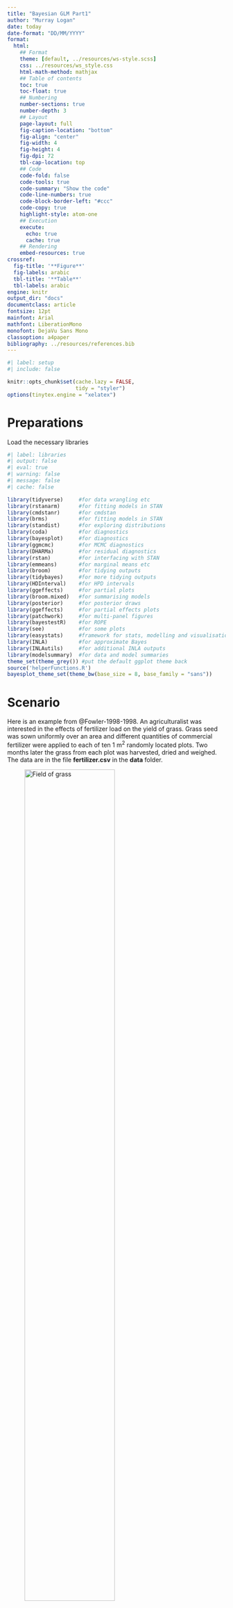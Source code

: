 ```yaml
---
title: "Bayesian GLM Part1"
author: "Murray Logan"
date: today
date-format: "DD/MM/YYYY"
format: 
  html:
    ## Format
    theme: [default, ../resources/ws-style.scss]
    css: ../resources/ws_style.css
    html-math-method: mathjax
    ## Table of contents
    toc: true
    toc-float: true
    ## Numbering
    number-sections: true
    number-depth: 3
    ## Layout
    page-layout: full
    fig-caption-location: "bottom"
    fig-align: "center"
    fig-width: 4
    fig-height: 4
    fig-dpi: 72
    tbl-cap-location: top
    ## Code
    code-fold: false
    code-tools: true
    code-summary: "Show the code"
    code-line-numbers: true
    code-block-border-left: "#ccc"
    code-copy: true
    highlight-style: atom-one
    ## Execution
    execute:
      echo: true
      cache: true
    ## Rendering
    embed-resources: true
crossref:
  fig-title: '**Figure**'
  fig-labels: arabic
  tbl-title: '**Table**'
  tbl-labels: arabic
engine: knitr
output_dir: "docs"
documentclass: article
fontsize: 12pt
mainfont: Arial
mathfont: LiberationMono
monofont: DejaVu Sans Mono
classoption: a4paper
bibliography: ../resources/references.bib
---
```


```r
#| label: setup
#| include: false

knitr::opts_chunk$set(cache.lazy = FALSE,
                      tidy = "styler")
options(tinytex.engine = "xelatex")
```


# Preparations

Load the necessary libraries

```r
#| label: libraries
#| output: false
#| eval: true
#| warning: false
#| message: false
#| cache: false

library(tidyverse)     #for data wrangling etc
library(rstanarm)      #for fitting models in STAN
library(cmdstanr)      #for cmdstan
library(brms)          #for fitting models in STAN
library(standist)      #for exploring distributions
library(coda)          #for diagnostics
library(bayesplot)     #for diagnostics
library(ggmcmc)        #for MCMC diagnostics
library(DHARMa)        #for residual diagnostics
library(rstan)         #for interfacing with STAN
library(emmeans)       #for marginal means etc
library(broom)         #for tidying outputs
library(tidybayes)     #for more tidying outputs
library(HDInterval)    #for HPD intervals
library(ggeffects)     #for partial plots
library(broom.mixed)   #for summarising models
library(posterior)     #for posterior draws
library(ggeffects)     #for partial effects plots
library(patchwork)     #for multi-panel figures
library(bayestestR)    #for ROPE
library(see)           #for some plots
library(easystats)     #framework for stats, modelling and visualisation
library(INLA)          #for approximate Bayes
library(INLAutils)     #for additional INLA outputs
library(modelsummary)  #for data and model summaries 
theme_set(theme_grey()) #put the default ggplot theme back
source('helperFunctions.R')
bayesplot_theme_set(theme_bw(base_size = 8, base_family = "sans"))
```

# Scenario

Here is an example from @Fowler-1998-1998. An agriculturalist was
interested in the effects of fertilizer load on the yield of grass.
Grass seed was sown uniformly over an area and different quantities of
commercial fertilizer were applied to each of ten 1 m<sup>2</sup>
randomly located plots.  Two months later the grass from each plot was
harvested, dried and weighed.  The data are in the file
**fertilizer.csv** in the **data** folder.

![Field of grass](../resources/turf.jpg){#fig-fertilizer width=70%}

:::: {.columns}

::: {.column width="50%"}

| FERTILIZER   | YIELD   |
| ------------ | ------- |
| 25           | 84      |
| 50           | 80      |
| 75           | 90      |
| 100          | 154     |
| 125          | 148     |
| \...         | \...    |

: Format of the fertilizer.csv data file {#tbl-fertilizer .table-condensed}

:::

::: {.column width="50%"}

---------------- ---------------------------------------------------
**FERTILIZER**:   Mass of fertilizer (g.m^-2^) - Predictor variable
**YIELD**:        Yield of grass (g.m^-2^) - Response variable
---------------- ---------------------------------------------------
 
: Description of the variables in the fertilizer data file {#tbl-fertilizer1 .table-condensed}
 
:::
::::

The aim of the analysis is to investigate the relationship between
fertilizer concentration and grass yield.


# Read in the data

We will start off by reading in the Fertilizer data.  There are many functions
in R that can read in a CSV file.  We will use a the `read_csv()` function as it
is part of the tidyverse ecosystem.

```r
#| label: readData
fert <- read_csv("../data/fertilizer.csv", trim_ws = TRUE)
```


::: {.panel-tabset}

## glimpse
```r
#| label: examinData
glimpse(fert)
```

## head
```r
## Explore the first 6 rows of the data
head(fert)
```

## str
```r
str(fert)
```

## Easystats (datawizard)
```r
fert |> datawizard::data_codebook()
```

## Skim (modelsummary)
```r
fert |> modelsummary::datasummary_skim()
```

:::
# Exploratory data analysis
 

Model formula:

$$
\begin{align}
y_i &\sim{} \mathcal{N}(\mu_i, \sigma^2)\\
\mu_i &= \beta_0 + \beta_1 x_i\\
\beta_0 &\sim{} \mathcal{N}(164,65)\\
\beta_1 &\sim{} \mathcal{N}(0,1)\\
\sigma &\sim{} \mathcal{t}(3,0,65)\\
OR\\
\sigma &\sim{} \mathcal{cauchy}(0,65)\\
OR\\
\sigma &\sim{} \mathcal{Exp}(0.016)\\
OR\\
\sigma &\sim{} \mathcal{gamma}(2,0.05)\\
\end{align}
$$



# Fit the model 

Note, for routines that take more than a couple of seconds to perform
(such as most Bayesian models), it is a good idea to cache the
Rmarkdown chunks in which the routine is performed. That way, the
routine will only be run the first time and any objects generated will
be stored for future use. Thereafter, provided the code has not
changed, the routine will not be re-run. Rather, `knitr` will just
retrieve the cached objects and continue on.

One of the most difficult aspects of performing Bayesian analyses is
the specification of priors.  For instances where there are some
previous knowledge available and a desire to incorporate those data,
the difficulty is in how to ensure that the information is
incorporated correctly.  However, for instances where there are no
previous relevant information and so a desire to have the posteriors
driven entirely by the new data, the difficulty is in how to define
priors that are both vague enough (not bias results in their
direction) and yet not so vague as to allow the MCMC sampler to drift
off into unsupported regions (and thus get stuck and yield spurious
estimates).

For early implementations of MCMC sampling routines (such as
Metropolis Hasting and Gibbs), it was fairly common to see very vague
priors being defined.  For example, the priors on effects, were
typically normal priors with mean of 0 and variance of `1e+06`
(1,00,000).  These are very vague priors.  Yet for some samplers
(e.g. NUTS), such vague priors can encourage poor behaviour of the
sampler - particularly if the posterior is complex. It is now
generally advised that priors should (where possible) be somewhat
**weakly informative** and to some extent, represent the bounds of
what are feasible and sensible estimates.

The degree to which priors __influence__ an outcome (whether by having
a pulling effect on the estimates or by encouraging the sampler to
drift off into unsupported regions of the posterior) is dependent on:

- the relative sparsity of the data - the larger the data, the less
  weight the priors have and thus less influence they exert.
- the complexity of the model (and thus posterior) - the more
  parameters, the more sensitive the sampler is to the priors.

The sampled posterior is the product of both the likelihood and the
prior - all of which are multidimensional.  For most applications, it
would be vertically impossible to define a sensible multidimensional
prior.  Hence, our only option is to define priors on individual
parameters (e.g. the intercept, slope(s), variance etc) and to hope
that if they are individually sensible, they will remain collectively
sensible.

So having (hopefully) impressed upon the notion that priors are an
important consideration, I will now attempt to synthesise some of the
approaches that can be employed to arrive at weakly informative priors
that have been gleaned from various sources.  Largely, this advice has
come from the following resources:

- https://github.com/stan-dev/stan/wiki/Prior-Choice-Recommendations
- http://svmiller.com/blog/2021/02/thinking-about-your-priors-bayesian-analysis/

I will outline some of the current main recommendations before
summarising some approaches in a table.

- weakly informative priors should contain enough information so as to
  regularise (discourage unreasonable parameter estimates whilst
  allowing all reasonable estimates).
- for effects parameters on scaled data, an argument could be made for
  a normal distribution with a standard deviation of 1
  (e.g. `normal(0,1)`), although klsome prefer a t distribution with 3
  degrees of freedom and standard deviation of 1
  (e.g. `student_t(3,0,1)`) - apparently a flatter t is a more robust
  prior than a normal as an uninformative prior...
- for unscaled data, the above priors can be scaled by using the
  standard deviation of the data as the prior standard deviation
  (e.g. `student_t(3,0,sd(y))`, or `sudent_t(3,0,sd(y)/sd(x))`)
- for priors of hierachical standard deviations, priors should
  encourage shrinkage towards 0 (particularly if the number of groups
  is small, since otherwise, the sampler will tend to be more
  responsive to "noise").
  
| Family            | Parameter                            | brms                            | rstanarm                    |
|-------------------|--------------------------------------|---------------------------------|-----------------------------|
| Gaussian          | Intercept                            | `student_t(3,median(y),mad(y))` | `normal(mean(y),2.5*sd(y))` |
|                   | 'Population effects' (slopes, betas) | flat, improper priors           | `normal(0,2.5*sd(y)/sd(x))` |
|                   | Sigma                                | `student_t(3,0,mad(y))`         | `exponential(1/sd(y))`      |
|                   | 'Group-level effects'                | `student_t(3,0,mad(y))`         | `decov(1,1,1,1)`            |
|                   | Correlation on group-level effects   | `ljk_corr_cholesky(1)`          |                             |
| Poisson           | Intercept                            | `student_t(3,median(y),mad(y))` | `normal(mean(y),2.5*sd(y))` |
|                   | 'Population effects' (slopes, betas) | flat, improper priors           | `normal(0,2.5*sd(y)/sd(x))` |
|                   | 'Group-level effects'                | `student_t(3,0,mad(y))`         | `decov(1,1,1,1)`            |
|                   | Correlation on group-level effects   | `ljk_corr_cholesky(1)`          |                             |
| Negative binomial | Intercept                            | `student_t(3,median(y),mad(y))` | `normal(mean(y),2.5*sd(y))` |
|                   | 'Population effects' (slopes, betas) | flat, improper priors           | `normal(0,2.5*sd(y)/sd(x))` |
|                   | Shape                                | `gamma(0.01, 0.01)`             | `exponential(1/sd(y))`      |
|                   | 'Group-level effects'                | `student_t(3,0,mad(y))`         | `decov(1,1,1,1)`            |
|                   | Correlation on group-level effects   | `ljk_corr_cholesky(1)`          |                             |

Notes:

`brms`

https://github.com/paul-buerkner/brms/blob/c2b24475d727c8afd8bfc95947c18793b8ce2892/R/priors.R

1. In the above, for non-Gaussian families, `y` is first transformed
  according to the family link.  If the family link is `log`, then 0.1
  is first added to 0 values.
2. in `brms` the minimum standard deviation for the Intercept prior is
   `2.5`
3. in `brms` the minimum standard deviation for group-level priors is
   `10`.

`rstanarm`

http://mc-stan.org/rstanarm/articles/priors.html

1. in `rstanarm` priors on standard deviation and correlation
   associated with group-level effects are packaged up into a single
   prior (`decov` which is a decomposition of the variance and
   covariance matrix).




# MCMC sampling diagnostics 

**MCMC sampling behaviour**

Since the purpose of the MCMC sampling is to estimate the posterior of
an unknown joint likelihood, it is important that we explore a range
of diagnostics designed to help identify when the resulting likelihood
might not be accurate.

- **traceplots** - plots of the individual draws in sequence.  Traces
  that resemble noise suggest that all likelihood features are likely
  to have be traversed. Obvious steps or blocks of noise are likely to
  represent distinct features and could imply that there are yet other
  features that have not yet been traversed - necessitating additional
  iterations.  Furthermore, each chain should be indistinguishable
  from the others
- **autocorrelation function** - plots of the degree of correlation
  between pairs of draws for a range of lags (distance along the
  chains).  High levels of correlation (after a lag of 0, which is
  correlating each draw with itself) suggests a lack of independence
  between the draws and that therefore, summaries such as mean and
  median will be biased estimates.  Ideally, all non-zero lag
  correlations should be less than 0.2.
- **convergence diagnostics** - there are a range of diagnostics aimed
  at exploring whether the multiple chains are likely to have
  converged upon similar posteriors
  - **R hat** - this metric compares between and within chain model
    parameter estimates, with the expectation that if the chains have
    converged, the between and within rank normalised estimates should
    be very similar (and Rhat should be close to 1).  The more one
    chains deviates from the others, the higher the Rhat value.
    Values less than 1.05 are considered evidence of convergence.
  - **Bulk ESS** - this is a measure of the effective sample size
    from the whole (bulk) of the posterior and is a good measure of
    the sampling efficiency of draws across the entire posterior
  - **Tail ESS** - this is a measure of the effective sample size from
    the 5% and 95% quantiles (tails) of the posterior and is a good
    measure of the sampling efficiency of draws from the tail (areas
    of the posterior with least support and where samplers can get
    stuck).
	


`available_mcmc()`

| Package   | Description       | function               | rstanarm                         | brms                               |
|-----------|-------------------|------------------------|----------------------------------|------------------------------------|
| bayesplot | Traceplot         | `mcmc_trace`           | `plot(mod, plotfun='trace')`     | `mcmc_plot(mod, type='trace')`     |
|           | Density plot      | `mcmc_dens`            | `plot(mod, plotfun='dens')`      | `mcmc_plot(mod, type='dens')`      |
|           | Density & Trace   | `mcmc_combo`           | `plot(mod, plotfun='combo')`     | `mcmc_plot(mod, type='combo')`     |
|           | ACF               | `mcmc_acf_bar`         | `plot(mod, plotfun='acf_bar')`   | `mcmc_plot(mod, type='acf_bar')`   |
|           | Rhat hist         | `mcmc_rhat_hist`       | `plot(mod, plotfun='rhat_hist')` | `mcmc_plot(mod, type='rhat_hist')` |
|           | No. Effective     | `mcmc_neff_hist`       | `plot(mod, plotfun='neff_hist')` | `mcmc_plot(mod, type='neff_hist')` |
| rstan     | Traceplot         | `stan_trace`           | `stan_trace(mod)`                | `stan_trace(mod)`                  |
|           | ACF               | `stan_ac`              | `stan_ac(mod)`                   | `stan_ac(mod)`                     |
|           | Rhat              | `stan_rhat`            | `stan_rhat(mod)`                 | `stan_rhat(mod)`                   |
|           | No. Effective     | `stan_ess`             | `stan_ess(mod)`                  | `stan_ess(mod)`                    |
|           | Density plot      | `stan_dens`            | `stan_dens(mod)`                 | `stan_dens(mod)`                   |
| ggmcmc    | Traceplot         | `ggs_traceplot`        | `ggs_traceplot(ggs(mod))`        | `ggs_traceplot(ggs(mod))`          |
|           | ACF               | `ggs_autocorrelation`  | `ggs_autocorrelation(ggs(mod))`  | `ggs_autocorrelation(ggs(mod))`    |
|           | Rhat              | `ggs_Rhat`             | `ggs_Rhat(ggs(mod))`             | `ggs_Rhat(ggs(mod))`               |
|           | No. Effective     | `ggs_effective`        | `ggs_effective(ggs(mod))`        | `ggs_effective(ggs(mod))`          |
|           | Cross correlation | `ggs_crosscorrelation` | `ggs_crosscorrelation(ggs(mod))` | `ggs_crosscorrelation(ggs(mod))`   |
|           | Scale reduction   | `ggs_grb`              | `ggs_grb(ggs(mod))`              | `ggs_grb(ggs(mod))`                |
|           |                   |                        |                                  |                                    |


# Model validation 

**Posterior probability checks**

`available_ppc()`

| Package   | Description       | function                     | rstanarm                                               | brms                                               |
|-----------|-------------------|------------------------------|-------------------------------------------------------|----------------------------------------------------|
| bayesplot | Density overlay   | `ppc_dens_overlay`           | `pp_check(mod, plotfun='dens_overlay')`               | `pp_check(mod, type='dens_overlay')`               |
|           | Obs vs Pred error | `ppc_error_scatter_avg`      | `pp_check(mod, plotfun='error_scatter_avg')`          | `pp_check(mod, type='error_scatter_avg')`          |
|           | Pred error vs x   | `ppc_error_scatter_avg_vs_x` | `pp_check(mod, x=, plotfun='error_scatter_avg_vs_x')` | `pp_check(mod, x=, type='error_scatter_avg_vs_x')` |
|           | Preds vs x        | `ppc_intervals`              | `pp_check(mod, x=, plotfun='intervals')`              | `pp_check(mod, x=, type='intervals')`              |
|           | Partial plot       | `ppc_ribbon`                 | `pp_check(mod, x=, plotfun='ribbon')`                 | `pp_check(mod, x=, type='ribbon')`                 |
|           |                   |                              |                                                       |                                                    |



# Partial effects plots 


# Model investigation 

Rather than simply return point estimates of each of the model
parameters, Bayesian analyses capture the full posterior of each
parameter.  These are typically stored within the `list` structure of
the output object.

As with most statistical routines, the overloaded `summary()` function
provides an overall summary of the model parameters.  Typically, the
summaries will include the means / medians along with credibility
intervals and perhaps convergence diagnostics (such as R hat).
However, more thorough investigation and analysis of the parameter
posteriors requires access to the full posteriors.

There is currently a plethora of functions for extracting the full
posteriors from models.  In part, this is a reflection of a rapidly
evolving space with numerous packages providing near equivalent
functionality (it should also be noted, that over time, many of the
functions have been deprecated due to inconsistencies in their names).
Broadly speaking, the functions focus on draws from the posterior of
either the parameters (intercept, slope, standard deviation etc),
**linear predictor**, **expected values** or **predicted values**.
The distinction between the latter three are highlighted in the
following table.

| Property          | Description                                                                                  |
|-------------------|----------------------------------------------------------------------------------------------|
| linear predictors | values predicted on the link scale                                                           |
| expected values   | predictions (on response scale) without residual error (predicting expected mean outcome(s)) |
| predicted values  | predictions (on response scale) that incorporate residual error                              |
|                   |                                                                                              |
| fitted values     | predictions on the response scale                                                            |

The following table lists the various ways of extracting the full
posteriors of the model parameters parameters, **expected** values and
**predicted** values. The crossed out items are now deprecated and
function with a namespace of `__` mean that the functionality is
provided via a range of packages.

+---------------------------------+-------------------+---------------------------------------------------------+
| Function                        | Values            | Description                                             |
+=================================+===================+=========================================================+
| `__::as.matrix()`               | Parameters        | Returns $n\times p$ matrix                              |
+---------------------------------+-------------------+---------------------------------------------------------+
| `__::as.data.frame()`           | Parameters        | Returns $n\times p$ data.frame                          |
+---------------------------------+-------------------+---------------------------------------------------------+
| `__::as_tibble()`               | Parameters        | Returns $n\times p$ tibble                              |
+---------------------------------+-------------------+---------------------------------------------------------+
| `posterior::as_draws_df()`      | Parameters        | Returns $n\times p$ data.frame with additional info     |
|                                 |                   | about chain, interaction and draw                       |
+---------------------------------+-------------------+---------------------------------------------------------+
| ~~`brms::posterior_samples()`~~ | ~~Parameters~~    | ~~Returns $n\times p$ data.frame~~                      |
+---------------------------------+-------------------+---------------------------------------------------------+
| `tidybayes::tidy_draws()`       | Parameters        | Returns $n\times p$ tibble with addition info about     |
|                                 |                   | the chain, iteration and draw                           |
+---------------------------------+-------------------+---------------------------------------------------------+
| `rstan::extract()`              | Parameters        | Returns a $p$ length list of $n$ length vectors         |
+---------------------------------+-------------------+---------------------------------------------------------+
| `tidybayes::spread_draws()`     | Parameters        | Returns $n\times r$ tibble with additional info about   |
|                                 |                   | chain, interaction and draw                             |
+---------------------------------+-------------------+---------------------------------------------------------+
| `tidybayes::gather_draws()`     | Parameters        | Returns a gathered `spread_draws` tibble                |
|                                 |                   | with additional info about chain, interaction and draw  |
+---------------------------------+-------------------+---------------------------------------------------------+
| `rstanarm::posterior_linpred()` | Linear predictors | Returns $n\times N$ tibble on the link scale            |
+---------------------------------+-------------------+---------------------------------------------------------+
| `brms::posterior_linpred()`     | Linear predictors | Returns $n\times N$ tibble on the link scale            |
+---------------------------------+-------------------+---------------------------------------------------------+
| `tidybayes::linpred_draws()`    | Linear predictors | Returns tibble with $n\times N rows and `.linpred`      |
|                                 |                   | on the link scale additional info about chain,          |
|                                 |                   | interaction and draw                                    |
+---------------------------------+-------------------+---------------------------------------------------------+
| `rstanarm::posterior_epred()`   | Expected values   | Returns $n\times N$ tibble on the response scale        |
+---------------------------------+-------------------+---------------------------------------------------------+
| `brms::posterior_epred()`       | Expected values   | Returns $n\times N$ tibble on the response scale        |
+---------------------------------+-------------------+---------------------------------------------------------+
| `tidybayes::epred_draws()`      | Expected values   | Returns tibble with $n\times N rows and `.epred` on     |
|                                 |                   | the response scale additional info about chain,         |
|                                 |                   | interaction and draw                                    |
+---------------------------------+-------------------+---------------------------------------------------------+
| `rstanarm::posterior_predict()` | Expected values   | Returns $n\times N$ tibble of predictions (including    |
|                                 |                   | residuals) on the response scale                        |
+---------------------------------+-------------------+---------------------------------------------------------+
| `brms::posterior_predict()`     | Expected values   | Returns $n\times N$ tibble of predictions (including    |
|                                 |                   | residuals) on the response scale                        |
+---------------------------------+-------------------+---------------------------------------------------------+
| `tidybayes::predicted_draws()`  | Expected values   | Returns tibble with $n\times N rows and `.prediction`   |
|                                 |                   | (including residuals) on the response scale additional  |
|                                 |                   | info about chain, interaction and draw                  |
+---------------------------------+-------------------+---------------------------------------------------------+


where $n$ is the number of MCMC samples and $p$ is the number of
parameters to estimate, $N$ is the number of newdata rows and $r$ is
the number of requested parameters.  For the `tidybayes` versions in
the table above, the function expects a model to be the first
parameter (and a dataframe to be the second).  There are also `add_`
versions which expect a dataframe to be the first argument and the
model to be the second.  These alternatives facilitate pipings with
different starting objects.


| Function      | Description                                                                    |
|---------------|--------------------------------------------------------------------------------|
| `median_qi`   | Median and quantiles of specific columns                                       |
| `median_hdi`  | Median and Highest Probability Density Interval of specific columns            |
| `median_hdci` | Median and continuous Highest Probability Density Interval of specific columns |
| `tidyMCMC`    | Median/mean and quantiles/hpd of all columns                                   |




# Predictions


# Hypothesis testing 


# Summary figures 



# References

